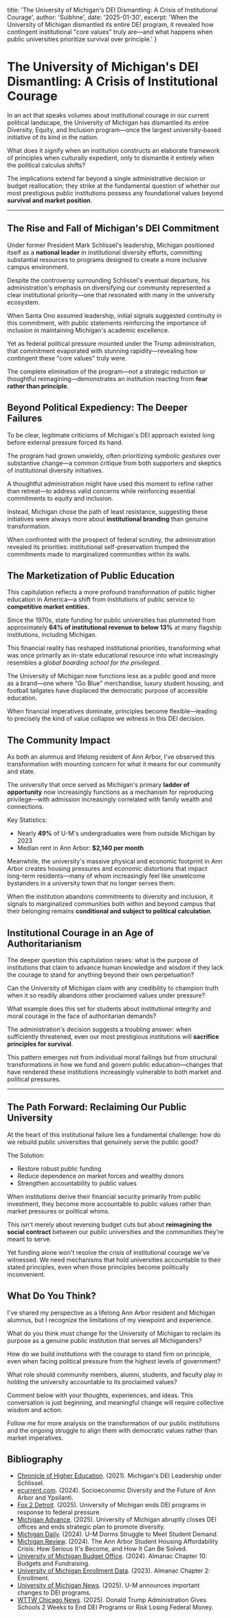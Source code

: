  title: 'The University of Michigan\'s DEI Dismantling: A Crisis of Institutional Courage',
  author: 'Suibhne',
  date: '2025-01-30',
  excerpt: 'When the University of Michigan dismantled its entire DEI program, it revealed how contingent institutional "core values" truly are—and what happens when public universities prioritize survival over principle.'
}

# The University of Michigan's DEI Dismantling: A Crisis of Institutional Courage

In an act that speaks volumes about institutional courage in our current political landscape, the University of Michigan has dismantled its entire Diversity, Equity, and Inclusion program—once the largest university-based initiative of its kind in the nation.

<Callout>
What does it signify when an institution constructs an elaborate framework of principles when culturally expedient, only to dismantle it entirely when the political calculus shifts?
</Callout>

The implications extend far beyond a single administrative decision or budget reallocation; they strike at the fundamental question of whether our most prestigious public institutions possess any foundational values beyond **survival and market position**.

---

## The Rise and Fall of Michigan's DEI Commitment

Under former President Mark Schlissel's leadership, Michigan positioned itself as a **national leader** in institutional diversity efforts, committing substantial resources to programs designed to create a more inclusive campus environment.

Despite the controversy surrounding Schlissel's eventual departure, his administration's emphasis on diversifying our community represented a clear institutional priority—one that resonated with many in the university ecosystem.

When Santa Ono assumed leadership, initial signals suggested continuity in this commitment, with public statements reinforcing the importance of inclusion in maintaining Michigan's academic excellence.

<Callout>
Yet as federal political pressure mounted under the Trump administration, that commitment evaporated with stunning rapidity—revealing how contingent these "core values" truly were.
</Callout>

The complete elimination of the program—not a strategic reduction or thoughtful reimagining—demonstrates an institution reacting from **fear rather than principle**.

## Beyond Political Expediency: The Deeper Failures

To be clear, legitimate criticisms of Michigan's DEI approach existed long before external pressure forced its hand.

The program had grown unwieldy, often prioritizing *symbolic gestures* over substantive change—a common critique from both supporters and skeptics of institutional diversity initiatives.

A thoughtful administration might have used this moment to refine rather than retreat—to address valid concerns while reinforcing essential commitments to equity and inclusion.

Instead, Michigan chose the path of least resistance, suggesting these initiatives were always more about **institutional branding** than genuine transformation.

<Callout>
When confronted with the prospect of federal scrutiny, the administration revealed its priorities: institutional self-preservation trumped the commitments made to marginalized communities within its walls.
</Callout>

## The Marketization of Public Education

This capitulation reflects a more profound transformation of public higher education in America—a shift from institutions of public service to **competitive market entities**.

Since the 1970s, state funding for public universities has plummeted from approximately **64% of institutional revenue to below 13%** at many flagship institutions, including Michigan.

This financial reality has reshaped institutional priorities, transforming what was once primarily an in-state educational resource into what increasingly resembles a *global boarding school for the privileged*.

The University of Michigan now functions less as a public good and more as a brand—one where "Go Blue" merchandise, luxury student housing, and football tailgates have displaced the democratic purpose of accessible education.

When financial imperatives dominate, principles become flexible—leading to precisely the kind of value collapse we witness in this DEI decision.

## The Community Impact

As both an alumnus and lifelong resident of Ann Arbor, I've observed this transformation with mounting concern for what it means for our community and state.

The university that once served as Michigan's primary **ladder of opportunity** now increasingly functions as a mechanism for reproducing privilege—with admission increasingly correlated with family wealth and connections.

<Callout>
Key Statistics:

- Nearly **49%** of U-M's undergraduates were from outside Michigan by 2023
- Median rent in Ann Arbor: **$2,140 per month**
</Callout>

Meanwhile, the university's massive physical and economic footprint in Ann Arbor creates housing pressures and economic distortions that impact long-term residents—many of whom increasingly feel like unwelcome bystanders in a university town that no longer serves them.

When the institution abandons commitments to diversity and inclusion, it signals to marginalized communities both within and beyond campus that their belonging remains **conditional and subject to political calculation**.

## Institutional Courage in an Age of Authoritarianism

The deeper question this capitulation raises: what is the purpose of institutions that claim to advance human knowledge and wisdom if they lack the courage to stand for anything beyond their own perpetuation?

Can the University of Michigan claim with any credibility to champion truth when it so readily abandons other proclaimed values under pressure?

What example does this set for students about institutional integrity and moral courage in the face of authoritarian demands?

The administration's decision suggests a troubling answer: when sufficiently threatened, even our most prestigious institutions will **sacrifice principles for survival**.

This pattern emerges not from individual moral failings but from structural transformations in how we fund and govern public education—changes that have rendered these institutions increasingly vulnerable to both market and political pressures.

---

## The Path Forward: Reclaiming Our Public University

At the heart of this institutional failure lies a fundamental challenge: how do we rebuild public universities that genuinely serve the public good?

<Callout>
The Solution:

- Restore robust public funding
- Reduce dependence on market forces and wealthy donors
- Strengthen accountability to public values
</Callout>

When institutions derive their financial security primarily from public investment, they become more accountable to public values rather than market pressures or political whims.

This isn't merely about reversing budget cuts but about **reimagining the social contract** between our public universities and the communities they're meant to serve.

Yet funding alone won't resolve the crisis of institutional courage we've witnessed. We need mechanisms that hold universities accountable to their stated principles, even when those principles become politically inconvenient.

## What Do You Think?

I've shared my perspective as a lifelong Ann Arbor resident and Michigan alumnus, but I recognize the limitations of my viewpoint and experience.

What do you think must change for the University of Michigan to reclaim its purpose as a genuine public institution that serves all Michiganders?

How do we build institutions with the courage to stand firm on principle, even when facing political pressure from the highest levels of government?

What role should community members, alumni, students, and faculty play in holding the university accountable to its proclaimed values?

Comment below with your thoughts, experiences, and ideas. This conversation is just beginning, and meaningful change will require collective wisdom and action.

Follow me for more analysis on the transformation of our public institutions and the ongoing struggle to align them with democratic values rather than market imperatives.

## Bibliography

- [Chronicle of Higher Education](https://www.chronicle.com/article/michigans-dei-leadership). (2021). Michigan's DEI Leadership under Schlissel.
- [ecurrent.com](https://www.ecurrent.com/feature/gentrification-and-segregation-in-ann-arbor-and-ypsilanti/). (2024). Socioeconomic Diversity and the Future of Ann Arbor and Ypsilanti.
- [Fox 2 Detroit](https://fox2detroit.com/news/university-michigan-ends-dei-programs-response-federal-pressure). (2025). University of Michigan ends DEI programs in response to federal pressure.
- [Michigan Advance](https://michiganadvance.com/2025/03/28/university-of-michigan-abruptly-closes-dei-offices-and-ends-strategic-plan-to-promote-diversity/). (2025). University of Michigan abruptly closes DEI offices and ends strategic plan to promote diversity.
- [Michigan Daily](https://www.michigandaily.com/news/administration/umich-struggles-to-meet-students-rising-demand-for-housing/). (2024). U-M Dorms Struggle to Meet Student Demand.
- [Michigan Review](https://www.michiganreview.com/the-ann-arbor-student-housing-affordability-crisis-how-serious-its-become-and-how-it-can-be-solved/). (2024). The Ann Arbor Student Housing Affordability Crisis: How Serious It's Become, and How It Can Be Solved.
- [University of Michigan Budget Office](https://obp.umich.edu/wp-content/uploads/pubdata/almanac/Almanac_Ch10.pdf). (2024). Almanac Chapter 10: Budgets and Fundraising.
- [University of Michigan Enrollment Data](https://obp.umich.edu/wp-content/uploads/pubdata/almanac/Almanac_20th_Ch2_Enrollment.pdf). (2023). Almanac Chapter 2: Enrollment.
- [University of Michigan News](https://news.umich.edu/u-m-announces-important-changes-to-dei-programs/). (2025). U-M announces important changes to DEI programs.
- [WTTW Chicago News](https://news.wttw.com/2025/02/18/donald-trump-administration-gives-schools-2-weeks-end-dei-programs-or-risk-losing). (2025). Donald Trump Administration Gives Schools 2 Weeks to End DEI Programs or Risk Losing Federal Money.
